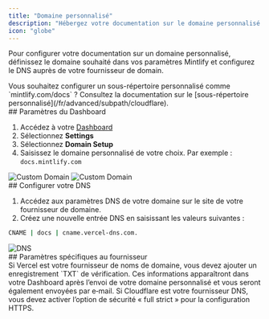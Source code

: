 ```yaml
---
title: "Domaine personnalisé"
description: "Hébergez votre documentation sur le domaine personnalisé de votre site"
icon: "globe"
---
```


Pour configurer votre documentation sur un domaine personnalisé, définissez le domaine souhaité dans vos paramètres Mintlify et configurez le DNS auprès de votre fournisseur de domain.

<Info>
  Vous souhaitez configurer un sous-répertoire personnalisé comme `mintlify.com/docs` ? Consultez la documentation sur le [sous-répertoire personnalisé](/fr/advanced/subpath/cloudflare).
</Info>

<div id="dashboard-settings">
  ## Paramètres du Dashboard
</div>

1. Accédez à votre [Dashboard](https://dashboard.mintlify.com)
2. Sélectionnez **Settings**
3. Sélectionnez **Domain Setup**
4. Saisissez le domaine personnalisé de votre choix. Par exemple : `docs.mintlify.com`

<Frame>
  <img alt="Custom Domain" className="block dark:hidden" src="/images/add-custom-domain-light.png" />

  <img alt="Custom Domain" className="hidden dark:block" src="/images/add-custom-domain-dark.png" />
</Frame>

<div id="configuring-your-dns">
  ## Configurer votre DNS
</div>

1. Accédez aux paramètres DNS de votre domaine sur le site de votre fournisseur de domaine.
2. Créez une nouvelle entrée DNS en saisissant les valeurs suivantes :

```bash
CNAME | docs | cname.vercel-dns.com.
```

<Frame>
  <img alt="DNS" src="https://mintlify-assets.b-cdn.net/mintlify-dns.png" />
</Frame>

<div id="provider-specific-settings">
  ## Paramètres spécifiques au fournisseur
</div>

<AccordionGroup>
  <Accordion title="Vérification Vercel">
    Si Vercel est votre fournisseur de noms de domaine, vous devez ajouter un enregistrement `TXT` de vérification. Ces informations apparaîtront dans votre Dashboard après l’envoi de votre domaine personnalisé et vous seront également envoyées par e‑mail.
  </Accordion>

  <Accordion title="Paramètres de sécurité Cloudflare">
    Si Cloudflare est votre fournisseur DNS, vous devez activer l’option de sécurité « full strict » pour la configuration HTTPS.
  </Accordion>
</AccordionGroup>
